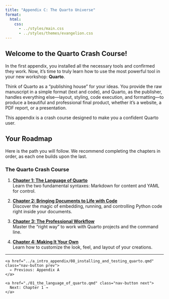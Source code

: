 ```yaml
---
title: "Appendix C: The Quarto Universe"
format:
  html:
    css:
      - ../styles/main.css
      - ../styles/themes/evangelion.css
---
```


## Welcome to the Quarto Crash Course!

In the first appendix, you installed all the necessary tools and confirmed they work. Now, it's time to truly learn how to use the most powerful tool in your new workshop: **Quarto**.

Think of Quarto as a "publishing house" for your ideas. You provide the raw manuscript in a simple format (text and code), and Quarto, as the publisher, handles everything else—layout, styling, code execution, and formatting—to produce a beautiful and professional final product, whether it's a website, a PDF report, or a presentation.

This appendix is a crash course designed to make you a confident Quarto user.

## Your Roadmap

Here is the path you will follow. We recommend completing the chapters in order, as each one builds upon the last.

::: {.callout-note}
### The Quarto Crash Course

1.  [**Chapter 1: The Language of Quarto**](./01_the_language_of_quarto.qmd)<br/>Learn the two fundamental syntaxes: Markdown for content and YAML for control.

2.  [**Chapter 2: Bringing Documents to Life with Code**](./02_executable_documents.qmd)<br/>Discover the magic of embedding, running, and controlling Python code right inside your documents.

3.  [**Chapter 3: The Professional Workflow**](./03_the_project_workflow.qmd)<br/>Master the "right way" to work with Quarto projects and the command line.

4.  [**Chapter 4: Making It Your Own**](./04_style_and_layout.qmd)<br/>Learn how to customize the look, feel, and layout of your creations.
:::

---

::: {.navigation}
<div class="nav-buttons">
  <div class="nav-left">
    <a href="../a_intro_appendix/08_installing_and_testing_quarto.qmd" class="nav-button prev">
      ← Previous: Appendix A
    </a>
  </div>
  <div class="nav-right">
    <a href="./01_the_language_of_quarto.qmd" class="nav-button next">
      Next: Chapter 1 →
    </a>
  </div>
</div>
::: 
